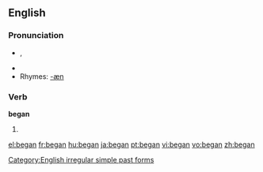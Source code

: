 ==English==

{{rank|since|use|used|252|began|thy|less|till}}

===Pronunciation===
*{{IPA|/bI'gæn/}}, {{SAMPA|/bI"g{n/}}
*{{audio|en-us-began.ogg|Audio (US)}}
*Rhymes: [[Rhymes:English:-æn|-æn]]

===Verb===
'''began'''
# {{simple past of|''[[begin]]''}}

<!--these belong on the page for "begin"
====Translations====
*[[Dutch]]: [[begon]]-->

[[Category:English irregular simple past forms]]

[[el:began]]
[[fr:began]]
[[hu:began]]
[[ja:began]]
[[pt:began]]
[[vi:began]]
[[vo:began]]
[[zh:began]]